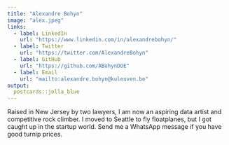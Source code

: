 ```yaml
---
title: "Alexandre Bohyn"
image: "alex.jpeg"
links:
  - label: LinkedIn
    url: "https://www.linkedin.com/in/alexandrebohyn/"
  - label: Twitter
    url: "https://twitter.com/AlexandreBohyn"
  - label: GitHub
    url: "https://github.com/ABohynDOE"
  - label: Email
    url: "mailto:alexandre.bohyn@kuleuven.be"
output:
  postcards::jolla_blue
---
```

 
Raised in New Jersey by two lawyers, I am now an aspiring data artist and 
competitive rock climber. I moved to Seattle to fly floatplanes, but I got 
caught up in the startup world. Send me a WhatsApp message if you have good 
turnip prices.
